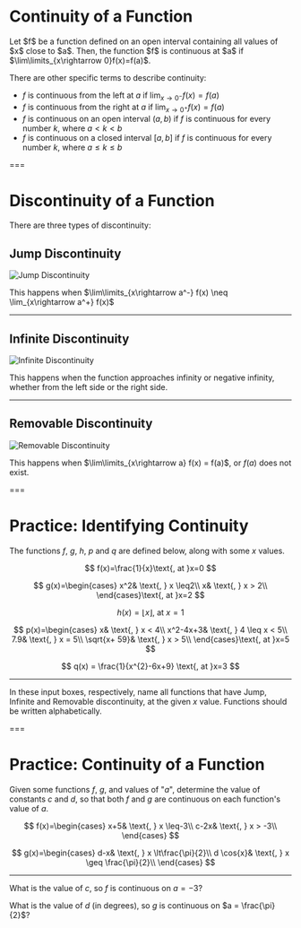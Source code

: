 # Continuity of a Function

<Theorem>
Let $f$ be a function defined on an open interval containing all values of $x$ close to $a$. Then,  
the function $f$ is continuous at $a$ if $\lim\limits_{x\rightarrow 0}f(x)=f(a)$.
</Theorem>

There are other specific terms to describe continuity:

- $f$ is continuous from the left at $a$ if $\lim_{x\rightarrow 0^-}f(x)=f(a)$
- $f$ is continuous from the right at $a$ if $\lim_{x\rightarrow 0^+}f(x)=f(a)$
- $f$ is continuous on an open interval $(a, b)$ if $f$ is continuous for every number $k$, where $a < k < b$
- $f$ is continuous on a closed interval $[a, b]$ if $f$ is continuous for every number $k$, where $a \le k \le b$

===

# Discontinuity of a Function

There are three types of discontinuity:

## Jump Discontinuity

![Jump Discontinuity](/materials/jump_discontinuity.png "Jump Discontinuity")

This happens when $\lim\limits_{x\rightarrow a^-} f(x) \neq \lim_{x\rightarrow a^+} f(x)$

---

## Infinite Discontinuity

![Infinite Discontinuity](/materials/infinite_discontinuity.png "Infinite Discontinuity")

This happens when the function approaches infinity or negative infinity, whether from the left side or the right side.

---

## Removable Discontinuity

![Removable Discontinuity](/materials/removable_discontinuity.png "Removable Discontinuity")

This happens when $\lim\limits_{x\rightarrow a} f(x) = f(a)$, or $f(a)$ does not exist.

===

# **Practice:** Identifying Continuity

The functions $f$, $g$, $h$, $p$ and $q$ are defined below, along with some $x$ values.

$$
f(x)=\frac{1}{x}\text{, at }x=0
$$

$$
g(x)=\begin{cases}
x^2& \text{, } x \leq2\\
x& \text{, } x > 2\\
\end{cases}\text{, at }x=2
$$

$$
h(x)= \left \lfloor x \right \rfloor\text{, at }x=1
$$

$$
p(x)=\begin{cases}
x& \text{, } x < 4\\
x^2-4x+3& \text{, } 4 \leq x < 5\\
7.9& \text{, } x = 5\\
\sqrt{x+ 59}& \text{, } x  > 5\\
\end{cases}\text{, at }x=5
$$

$$
q(x) = \frac{1}{x^{2}-6x+9} \text{, at }x=3
$$

---

In these input boxes, respectively, name all functions that have Jump, Infinite and Removable discontinuity, at the given $x$ value. Functions should be written alphabetically.

<Practice id="discontinuity-1" answer="g, h" placeholder="Jump Discontinuity" />

<Practice
  id="discontinuity-2"
  answer="f, q"
  placeholder="Infinite Discontinuity"
/>

<Practice
  id="discontinuity-3"
  answer="p"
  placeholder="Removable Discontinuity"
/>

===

# **Practice:** Continuity of a Function

Given some functions $f$, $g$, and values of "$a$", determine the value of constants $c$ and $d$, so that both $f$ and $g$ are continuous on each function's value of $a$.

$$
f(x)=\begin{cases}
x+5& \text{, } x \leq-3\\
c-2x& \text{, } x > -3\\
\end{cases}
$$

$$
g(x)=\begin{cases}
d-x& \text{, } x \lt\frac{\pi}{2}\\
d \cos{x}& \text{, } x \geq \frac{\pi}{2}\\
\end{cases}
$$

---

What is the value of $c$, so $f$ is continuous on $a = -3$?

<Practice id="continuity-1" answer="-4" />

What is the value of $d$ (in degrees), so $g$ is continuous on $a = \frac{\pi}{2}$?

<Practice id="continuity-2" answer="90" />
